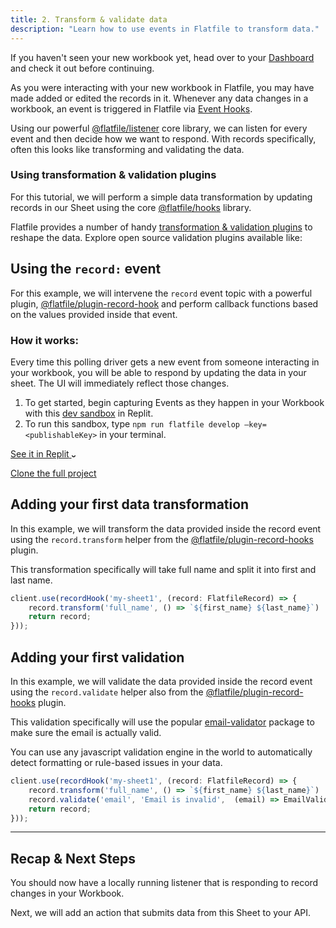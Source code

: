 ```yaml
---
title: 2. Transform & validate data
description: "Learn how to use events in Flatfile to transform data."
---
```


<Info>If you haven't seen your new workbook yet, head over to your [Dashboard](https://platform.flatfile.com) and check it out before continuing.</Info>

As you were interacting with your new workbook in Flatfile, you may have made added or edited the records in it. 
Whenever any data changes in a workbook, an event is triggered in Flatfile via <Tooltip tip="Learn more about Events">[Event Hooks](../concepts/events)</Tooltip>. 

Using our powerful [@flatfile/listener](../core-libraries/listener) core library, we can listen for every event and then decide how we want to respond.
With records specifically, often this looks like transforming and validating the data.

### Using transformation & validation plugins

For this tutorial, we will perform a simple data transformation by updating records in our Sheet using the core [@flatfile/hooks](../core-libraries/hooks) library.

Flatfile provides a number of handy [transformation & validation plugins](https://plugins.flatfile.com) to reshape the data. Explore open source validation plugins available like:

<CardGroup cols={3}>
  <Card color="#CB3837" title="@flatfile/plugin-autocast" icon="npm" href="npmjs.com">
  </Card>
  <Card color="#CB3837" title="@flatfile/plugin-pretty-dates" icon="npm" href="npmjs.com">
  </Card>
  <Card color="#CB3837" title="@flatfile/plugin-addresses" icon="npm" href="npmjs.com">
  </Card>
</CardGroup>

## Using the `record:` event

For this example, we will intervene the `record` event topic with a powerful plugin, [@flatfile/plugin-record-hook](https://www.npmjs.com/package/@flatfile/plugin-record-hook) and perform callback functions
based on the values provided inside that event.

### How it works: 

Every time this polling driver gets a new event from someone interacting in your workbook, you will be able to 
respond by updating the data in your sheet. The UI will immediately reflect those changes.


1. To get started, begin capturing Events as they happen in your Workbook with this [dev sandbox](https://replit.com/@AshleyMulligan/BogusFinancialAssembler#index.ts) in Replit. 
2. To run this sandbox, type `npm run flatfile develop —key=<publishableKey>` in your terminal.

<a target="_blank" class="group px-4 py-1.5 relative inline-flex items-center rounded-full shadow-sm text-sm font-medium" 
href="https://replit.com/@AshleyMulligan/BogusFinancialAssembler#index.ts">
    <span class="absolute inset-0 bg-primary-dark rounded-full group-hover:opacity-[0.9]"></span>
    <span class="z-10 mr-2 text-white">See it in Replit</span>
    <svg width="6" height="3" class="h-2 overflow-visible -rotate-90 text-white" aria-hidden="true"><path d="M0 0L3 3L6 0" fill="none" stroke="currentColor" stroke-width="1.5" stroke-linecap="round"></path></svg>
</a>

<a target="_blank" href="https://github.com" class="font-medium hover:text-primary dark:hover:text-primary-light py-1.5 mx-4">Clone the full project</a>


## Adding your first data transformation

In this example, we will transform the data provided inside the record event using the `record.transform` helper 
from the [@flatfile/plugin-record-hooks](https://www.npmjs.com/package/@flatfile/plugin-record-hooks) plugin.

This transformation specifically will take full name and split it into first and last name.

```jsx
client.use(recordHook('my-sheet1', (record: FlatfileRecord) => {
	record.transform('full_name', () => `${first_name} ${last_name}`)
	return record;
}));
```

## Adding your first validation

In this example, we will validate the data provided inside the record event using the `record.validate` helper 
also from the [@flatfile/plugin-record-hooks](https://www.npmjs.com/package/@flatfile/plugin-record-hooks) plugin.

This validation specifically will use the popular [email-validator](https://www.npmjs.com/package/email-validator) package 
to make sure the email is actually valid.

<Tip>
You can use any javascript validation engine in the world to automatically detect formatting or rule-based issues 
in your data.
</Tip>


```jsx
client.use(recordHook('my-sheet1', (record: FlatfileRecord) => {
	record.transform('full_name', () => `${first_name} ${last_name}`)
	record.validate('email', 'Email is invalid',  (email) => EmailValidator.validate(email))
	return record;
}));
```

---

## Recap & Next Steps

You should now have a locally running listener that is responding to record changes in your Workbook.

Next, we will add an action that submits data from this Sheet to your API.
